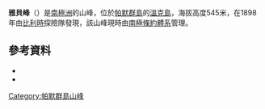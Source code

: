 {{Coord|64|49|S|63|28|W|source:GNIS|display=title}}

'''雅貝峰'''（{{lang-en|Jabet Peak}}）是[[南極洲|南極洲]]的山峰，位於[[帕默群島|帕默群島]]的[[溫克島|溫克島]]，海拔高度545米，在1898年由[[比利時|比利時]]探險隊發現，該山峰現時由[[南極條約體系|南極條約體系]]管理。

==參考資料==
*{{cite gnis | type = antarid | id = 7421| name = Jabet Peak | accessdate = 2012-07-13}}
*{{usgs-gazetteer|id=7421}}

{{DEFAULTSORT:Jabet Peak}}
[[Category:帕默群島山峰|Category:帕默群島山峰]]


{{PalmerArchipelago-geo-stub}}